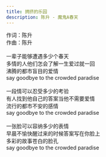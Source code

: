 ```yaml
---
title: 拥挤的乐园
description: 陈升 - 魔鬼A春天
---
```


作词：陈升<br />作曲：陈升<br /><br />一辈子能够遭遇多少个春天<br />多情的人他们怎会了解一生爱过就一回<br />沸腾的都市盲目的爱情<br />say goodbye to the crowded paradise<br /><br />一段情可以忍受多少的考验<br />有人找到他自己的答案当他不需要爱情<br />流行的都市不安的感情<br />say goodbye to the crowded paradise<br /><br />一张脸可以容纳多少的表情<br />早晨不愉快醒过来的时候答案写在你脸上<br />多彩的故事苍白的脸孔<br />say goodbye to the crowded paradise